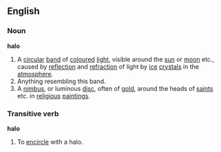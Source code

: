 ==English==
===Noun===
'''halo'''
{{wikipedia}}
#A [[circular]] [[band]] of [[coloured]] [[light]], visible around the [[sun]] or [[moon]] etc., caused by [[reflection]] and [[refraction]] of light by [[ice]] [[crystal]]s in the [[atmosphere]].
#Anything resembling this band.
#A [[nimbus]], or luminous [[disc]], often of [[gold]], around the heads of [[saint]]s etc. in [[religious]] [[painting]]s.
===Transitive verb===
'''halo'''
#To [[encircle]] with a halo.